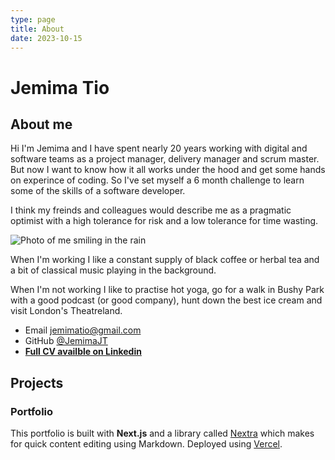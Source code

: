 ```yaml
---
type: page
title: About
date: 2023-10-15
---
```


# Jemima Tio

## About me

Hi I'm Jemima and I have spent nearly 20 years working with digital and software teams as a project manager, delivery manager and scrum master. But now I want to know how it all works under the hood and get some hands on experince of coding. So I've set myself a 6 month challenge to learn some of the skills of a software developer.

I think my freinds and colleagues would describe me as a pragmatic optimist with a high tolerance for risk and a low tolerance for time wasting. 

<Image
  src="/images/jemima.jpg"
  alt="Photo of me smiling in the rain"
  width={768}
  height={1024}
  priority
  className="next-image"
/>

When I'm working I like a constant supply of black coffee or herbal tea and a bit of classical music playing in the background. 

When I'm not working I like to practise hot yoga, go for a walk in Bushy Park with a good podcast (or good company), hunt down the best ice cream and visit London's Theatreland.

- Email jemimatio@gmail.com
- GitHub [@JemimaJT](https://github.com/JemimaJT)
- **[Full CV availble on Linkedin](https://www.linkedin.com/in/jemimatio/)**

## Projects

### Portfolio

This portfolio is built with **Next.js** and a library called [Nextra](https://nextra.vercel.app/) which makes for quick content editing using Markdown. Deployed using [Vercel](https://vercel.com/).
